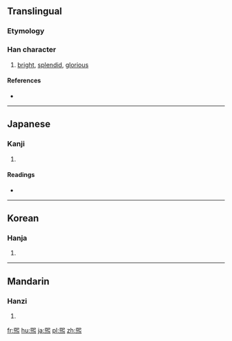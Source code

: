 {{also|熙}}
==Translingual==

===Etymology===
{{Han compound|巸|火|c1=p|c2=s|t2=fire|ls=psc|alt2=灬}}

===Han character===
{{Han char|rn=86|rad=火|as=09|sn=13|four=|canj=SUF}}

# [[bright]], [[splendid]], [[glorious]]

====References====
* {{Han ref|kx=0676.170|dkj=19192|dj=1087.210|hdz=32220.131|uh=7155|ud=29013}}

----

==Japanese==

===Kanji===
{{ja-kanji|grade=|rs=火09}}

# {{defn|lang=ja|sort=火09}}

====Readings====
* {{ja-readings|on=[[き]] (ki)|kun=[[ひかり]] (hikari), [[ひかる]] (hikaru)}}

----

==Korean==

===Hanja===
{{ko-hanja|hangeul=희|eumhun=|rv=hui|mr=hŭi|y=huy}}

# {{defn|lang=ko|sort=火09}}

----

==Mandarin==

===Hanzi===
{{cmn-hanzi|pin=[[xī]] ([[xi1]]), [[xuān]] ([[xuan1]])|wg=hsi<sup>1</sup>, hsüan<sup>1</sup>}}

# {{defn|lang=cmn|sort=火09}}

[[fr:煕]]
[[hu:煕]]
[[ja:煕]]
[[pl:煕]]
[[zh:煕]]